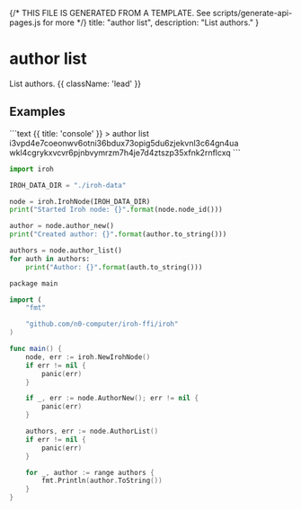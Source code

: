 {/* THIS FILE IS GENERATED FROM A TEMPLATE. See scripts/generate-api-pages.js for more */}
    title: "author list",
    description: "List authors."
}

<div className='not-prose mb-5'>
    <Breadcrumbs pages={[
        { name: 'Commands', href: '/api', current: false },
        { name: 'author list', href: '/api/author-list', current: true },
    ]} />
</div>

# author list

List authors. {{ className: 'lead' }}



## Examples

<CodeGroup title="author list">
```text {{ title: 'console' }}
> author list
i3vpd4e7coeonwv6otni36bdux73opig5du6zjekvnl3c64gn4ua
wkl4cgrykxvcvr6pjnbvymrzm7h4je7d4ztszp35xfnk2rnflcxq
```

```python {{ title: 'python' }}
import iroh

IROH_DATA_DIR = "./iroh-data"

node = iroh.IrohNode(IROH_DATA_DIR)
print("Started Iroh node: {}".format(node.node_id()))

author = node.author_new()
print("Created author: {}".format(author.to_string()))

authors = node.author_list()
for auth in authors:
    print("Author: {}".format(auth.to_string()))

```

```swift {{ title: 'go' }}
package main

import (
	"fmt"

	"github.com/n0-computer/iroh-ffi/iroh"
)

func main() {
	node, err := iroh.NewIrohNode()
	if err != nil {
		panic(err)
	}

	if _, err := node.AuthorNew(); err != nil {
		panic(err)
	}

	authors, err := node.AuthorList()
	if err != nil {
		panic(err)
	}

	for _, author := range authors {
		fmt.Println(author.ToString())
	}
}

```


</CodeGroup>
